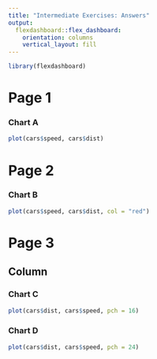 ```yaml
---
title: "Intermediate Exercises: Answers"
output: 
  flexdashboard::flex_dashboard:
    orientation: columns
    vertical_layout: fill
---
```


```r
library(flexdashboard)
```

# Page 1 {data-navmenu="Page 1"}

### Chart A

```r
plot(cars$speed, cars$dist)
```


# Page 2 {data-navmenu="Page 1"}

### Chart B

```r
plot(cars$speed, cars$dist, col = "red")
```

# Page 3 

Column {.tabset}
-----------------------------------------------------------------------

### Chart C

```r
plot(cars$dist, cars$speed, pch = 16)
```


### Chart D

```r
plot(cars$dist, cars$speed, pch = 24)
```
